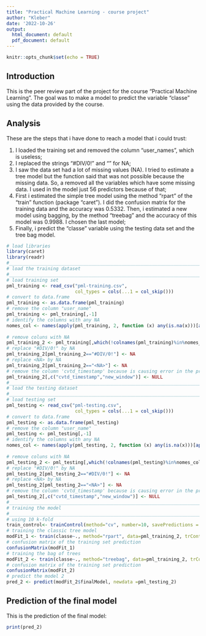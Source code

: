 ---
title: "Practical Machine Learning - course project"
author: "Kleber"
date: '2022-10-26'
output:
  html_document: default
  pdf_document: default
---

```{r setup, include=FALSE}
knitr::opts_chunk$set(echo = TRUE)
```

## Introduction

This is the peer review part of the project for the course "Practical Machine Learning". The goal was to make a model 
to predict the variable "classe" using the data provided by the course.

## Analysis

These are the steps that i have done to reach a model that i could trust:

1. I loaded the training set and removed the column "user_names", which is useless;
2. I replaced the strings "#DIV/0!" and "<NA>" for NA;
3. I saw the data set had a lot of missing values (NA). I tried to estimate a tree model but the function said that
was not possible because the missing data. So, a removed all the variables which have some missing data. I used in the
model just 56 predictors because of that;
4. First i estimated the simple tree model using the method "rpart" of the "train" function (package "caret"). I did the
confusion matrix for the training data and the accuracy was 0.5332. Then, i estimated a new model using bagging, by the 
method "treebag" and the accuracy of this model was 0.9988. I chosen the last model;
5. Finally, i predict the "classe" variable using the testing data set and the tree bag model.


```{r codification, echo=T}
# load libraries
library(caret)
library(readr)
#_______________________________________________________________________________________________________________________
# load the training dataset
#_______________________________________________________________________________________________________________________
# load training set
pml_training <- read_csv("pml-training.csv", 
                         col_types = cols(...1 = col_skip()))
# convert to data.frame
pml_training <- as.data.frame(pml_training)
# remove the column "user_name"
pml_training <- pml_training[,-1]
# identify the columns with any NA
nomes_col <- names(apply(pml_training, 2, function (x) any(is.na(x)))[apply(pml_training, 2, 
                                                                            function (x) any(is.na(x)))==TRUE])
# remove coluns with NA
pml_training_2 <- pml_training[,which(!colnames(pml_training)%in%nomes_col)]
# replace "#DIV/0!" by NA
pml_training_2[pml_training_2=="#DIV/0!"] <- NA
# replace <NA> by NA
pml_training_2[pml_training_2=="<NA>"] <- NA
# remove the column 'cvtd_timestamp' because is causing error in the prediction funcion
pml_training_2[,c("cvtd_timestamp","new_window")] <- NULL
#_______________________________________________________________________________________________________________________
# load the testing dataset
#_______________________________________________________________________________________________________________________
# load testing set
pml_testing <- read_csv("pml-testing.csv", 
                         col_types = cols(...1 = col_skip()))
# convert to data.frame
pml_testing <- as.data.frame(pml_testing)
# remove the column "user_name"
pml_testing <- pml_testing[,-1]
# identify the columns with any NA
nomes_col <- names(apply(pml_testing, 2, function (x) any(is.na(x)))[apply(pml_testing, 2, 
                                                                            function (x) any(is.na(x)))==TRUE])
# remove coluns with NA
pml_testing_2 <- pml_testing[,which(!colnames(pml_testing)%in%nomes_col)]
# replace "#DIV/0!" by NA
pml_testing_2[pml_testing_2=="#DIV/0!"] <- NA
# replace <NA> by NA
pml_testing_2[pml_testing_2=="<NA>"] <- NA
# remove the column 'cvtd_timestamp' because is causing error in the prediction funcion
pml_testing_2[,c("cvtd_timestamp","new_window")] <- NULL
#_______________________________________________________________________________________________________________________
# training the model
#_______________________________________________________________________________________________________________________
# using 10 k-fold
train_control<- trainControl(method="cv", number=10, savePredictions = TRUE)
# training the classic tree model
modFit_1 <- train(classe~., method="rpart", data=pml_training_2, trControl=train_control)
# confusion matrix of the training set prediction
confusionMatrix(modFit_1)
# training the bag of trees
modFit_2 <- train(classe~., method="treebag", data=pml_training_2, trControl=train_control)
# confusion matrix of the training set prediction
confusionMatrix(modFit_2)
# predict the model 2
pred_2 <- predict(modFit_2$finalModel, newdata =pml_testing_2)
```

## Prediction of the final model

This is the prediction of the final model:

```{r codification2, echo=T}
print(pred_2)
```